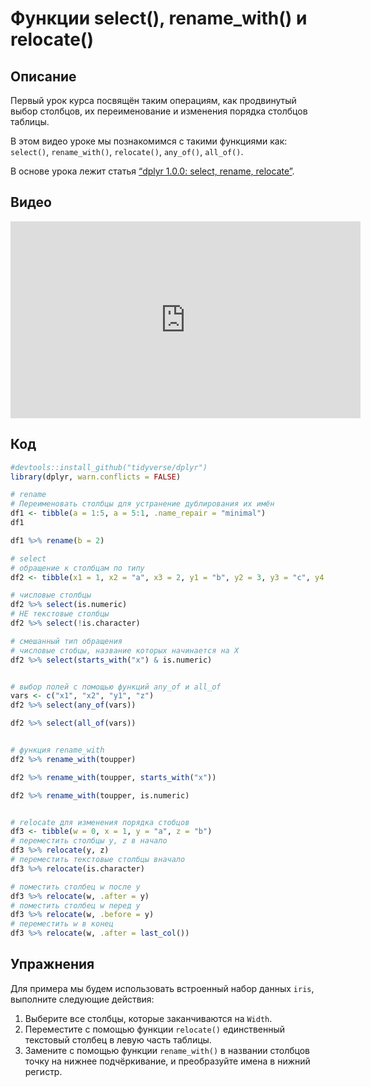 # Функции select(), rename_with() и relocate()

## Описание
Первый урок курса посвящён таким операциям, как продвинутый выбор столбцов, их переименование и изменения порядка столбцов таблицы.

В этом видео уроке мы познакомимся с такими функциями как: `select()`, `rename_with()`, `relocate()`, `any_of()`, `all_of()`.

В основе урока лежит статья ["dplyr 1.0.0: select, rename, relocate"](https://www.tidyverse.org/blog/2020/03/dplyr-1-0-0-select-rename-relocate/).

## Видео
<iframe width="560" height="315" src="https://www.youtube.com/embed/k4v5cfLuUAQ" title="YouTube video player" frameborder="0" allow="accelerometer; autoplay; clipboard-write; encrypted-media; gyroscope; picture-in-picture" allowfullscreen></iframe>

## Код
```r
#devtools::install_github("tidyverse/dplyr")
library(dplyr, warn.conflicts = FALSE)

# rename
# Переименовать столбцы для устранение дублирования их имён
df1 <- tibble(a = 1:5, a = 5:1, .name_repair = "minimal")
df1

df1 %>% rename(b = 2)

# select
# обращение к столбцам по типу
df2 <- tibble(x1 = 1, x2 = "a", x3 = 2, y1 = "b", y2 = 3, y3 = "c", y4 = 4)

# числовые столбцы
df2 %>% select(is.numeric)
# НЕ текстовые столбцы
df2 %>% select(!is.character)

# смешанный тип обращения
# числовые стобцы, название которых начинается на X
df2 %>% select(starts_with("x") & is.numeric)


# выбор полей с помощью функций any_of и all_of
vars <- c("x1", "x2", "y1", "z")
df2 %>% select(any_of(vars))

df2 %>% select(all_of(vars))


# функция rename_with
df2 %>% rename_with(toupper)

df2 %>% rename_with(toupper, starts_with("x"))

df2 %>% rename_with(toupper, is.numeric)


# relocate для изменения порядка стобцов
df3 <- tibble(w = 0, x = 1, y = "a", z = "b")
# переместить столбцы y, z в начало
df3 %>% relocate(y, z)
# переместить текстовые столбцы вначало
df3 %>% relocate(is.character)

# поместить столбец w после y
df3 %>% relocate(w, .after = y)
# поместить столбец w перед y
df3 %>% relocate(w, .before = y)
# переместить w в конец
df3 %>% relocate(w, .after = last_col())
```

## Упражнения
Для примера мы будем использовать встроенный набор данных `iris`, выполните следующие действия:

1. Выберите все столбцы, которые заканчиваются на `Width`.
2. Переместите с помощью функции `relocate()` единственный текстовый столбец в левую часть таблицы.
3. Замените с помощью функции `rename_with()` в названии столбцов точку на нижнее подчёркивание, и преобразуйте имена в нижний регистр.
